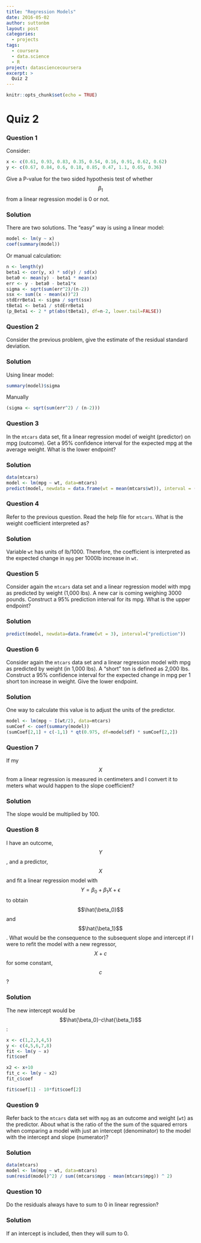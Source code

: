 ```yaml
---
title: "Regression Models"
date: 2016-05-02
author: suttonbm
layout: post
categories:
  - projects
tags:
  - coursera
  - data.science
  - R
project: datasciencecoursera
excerpt: >
  Quiz 2
---
```


```r
knitr::opts_chunk$set(echo = TRUE)
```

# Quiz 2

### Question 1
Consider:
```r
x <- c(0.61, 0.93, 0.83, 0.35, 0.54, 0.16, 0.91, 0.62, 0.62)
y <- c(0.67, 0.84, 0.6, 0.18, 0.85, 0.47, 1.1, 0.65, 0.36)
```
Give a P-value for the two sided hypothesis test of whether $$\beta_1$$ from a linear regression model is 0 or not.

### Solution
There are two solutions. The "easy" way is using a linear model:
```r
model <- lm(y ~ x)
coef(summary(model))
```
Or manual calculation:
```r
n <- length(y)
beta1 <- cor(y, x) * sd(y) / sd(x)
beta0 <- mean(y) - beta1 * mean(x)
err <- y - beta0 - beta1*x
sigma <- sqrt(sum(err^2)/(n-2))
ssx <- sum((x - mean(x))^2)
stdErrBeta1 <- sigma / sqrt(ssx)
tBeta1 <- beta1 / stdErrBeta1
(p_Beta1 <- 2 * pt(abs(tBeta1), df=n-2, lower.tail=FALSE))
```

### Question 2
Consider the previous problem, give the estimate of the residual standard deviation.

### Solution
Using linear model:
```r
summary(model)$sigma
```
Manually
```r
(sigma <- sqrt(sum(err^2) / (n-2)))
```

### Question 3
In the `mtcars` data set, fit a linear regression model of weight (predictor) on mpg (outcome). Get a 95% confidence interval for the expected mpg at the average weight. What is the lower endpoint?

### Solution
```r
data(mtcars)
model <- lm(mpg ~ wt, data=mtcars)
predict(model, newdata = data.frame(wt = mean(mtcars$wt)), interval = ("confidence"))
```

### Question 4
Refer to the previous question. Read the help file for `mtcars`. What is the weight coefficient interpreted as?

### Solution
Variable `wt` has units of lb/1000. Therefore, the coefficient is interpreted as the expected change in `mpg` per 1000lb increase in `wt`.

### Question 5
Consider again the `mtcars` data set and a linear regression model with mpg as predicted by weight (1,000 lbs). A new car is coming weighing 3000 pounds. Construct a 95% prediction interval for its mpg. What is the upper endpoint?

### Solution
```r
predict(model, newdata=data.frame(wt = 3), interval=("prediction"))
```

### Question 6
Consider again the `mtcars` data set and a linear regression model with mpg as predicted by weight (in 1,000 lbs). A "short" ton is defined as 2,000 lbs. Construct a 95% confidence interval for the expected change in mpg per 1 short ton increase in weight. Give the lower endpoint.

### Solution
One way to calculate this value is to adjust the units of the predictor.
```r
model <- lm(mpg ~ I(wt/2), data=mtcars)
sumCoef <- coef(summary(model))
(sumCoef[2,1] + c(-1,1) * qt(0.975, df=model$df) * sumCoef[2,2])
```

### Question 7
If my $$X$$ from a linear regression is measured in centimeters and I convert it to meters what would happen to the slope coefficient?

### Solution
The slope would be multiplied by 100.

### Question 8
I have an outcome, $$Y$$, and a predictor, $$X$$ and fit a linear regression model with $$Y=\beta_0+\beta_1X+\epsilon$$ to obtain $$\hat{\beta_0}$$ and $$\hat{\beta_1}$$. What would be the consequence to the subsequent slope and intercept if I were to refit the model with a new regressor, $$X+c$$ for some constant, $$c$$?

### Solution
The new intercept would be $$\hat{\beta_0}-c\hat{\beta_1}$$:
```r
x <- c(1,2,3,4,5)
y <- c(4,5,6,7,8)
fit <- lm(y ~ x)
fit$coef

x2 <- x+10
fit_c <- lm(y ~ x2)
fit_c$coef

fit$coef[1] - 10*fit$coef[2]
```

### Question 9
Refer back to the `mtcars` data set with `mpg` as an outcome and weight (`wt`) as the predictor. About what is the ratio of the the sum of the squared errors when comparing a model with just an intercept (denominator) to the model with the intercept and slope (numerator)?

### Solution
```r
data(mtcars)
model <- lm(mpg ~ wt, data=mtcars)
sum(resid(model)^2) / sum((mtcars$mpg - mean(mtcars$mpg)) ^ 2)
```

### Question 10
Do the residuals always have to sum to 0 in linear regression?

### Solution
If an intercept is included, then they will sum to 0.